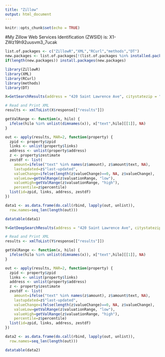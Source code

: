 ```yaml
---
title: "Zillow"
output: html_document
---
```


```r
knitr::opts_chunk$set(echo = TRUE)
```

#My Zillow Web Services Identification (ZWSID) is: X1-ZWz19h92uusvm3_7ucak

```r

list.of.packages <- c("ZillowR","XML","RCurl","methods","DT")
new.packages <- list.of.packages[!(list.of.packages %in% installed.packages()[,"Package"])]
if(length(new.packages)) install.packages(new.packages)

library(ZillowR)
library(XML)
library(RCurl)
library(methods)
library(DT)

X=GetSearchResults(address = "420 Saint Lawrence Ave", citystatezip = "Bronx, NY, 10473",  rentzestimate = FALSE, zws_id = "X1-ZWz19h92uusvm3_7ucak",  url ="http://www.zillow.com/webservice/GetSearchResults.htm")

# Read and Print XML
results <- xmlToList(X$response[["results"]])

getValRange <- function(x, hilo) {
  ifelse(hilo %in% unlist(dimnames(x)), x["text",hilo][[1]], NA)
}

out <- apply(results, MAR=2, function(property) {
  zpid <- property$zpid
  links <- unlist(property$links)
  address <- unlist(property$address)
  z <- property$zestimate
  zestdf <- list(
    amount=ifelse("text" %in% names(z$amount), z$amount$text, NA),
    lastupdated=z$"last-updated",
    valueChange=ifelse(length(z$valueChange)==0, NA, z$valueChange),
    valueLow=getValRange(z$valuationRange, "low"),
    valueHigh=getValRange(z$valuationRange, "high"),
    percentile=z$percentile)  
  list(id=zpid, links, address, zestdf)
})

data1 <- as.data.frame(do.call(rbind, lapply(out, unlist)), 
  row.names=seq_len(length(out)))

datatable(data1)

Y=GetDeepSearchResults(address = "420 Saint Lawrence Ave", citystatezip = "Bronx, NY, 10473",  rentzestimate = FALSE, zws_id = "X1-ZWz19h92uusvm3_7ucak",  url = "http://www.zillow.com/webservice/GetDeepSearchResults.htm")

# Read and Print XML
results <- xmlToList(Y$response[["results"]])

getValRange <- function(x, hilo) {
  ifelse(hilo %in% unlist(dimnames(x)), x["text",hilo][[1]], NA)
}

out <- apply(results, MAR=2, function(property) {
  zpid <- property$zpid
  links <- unlist(property$links)
  address <- unlist(property$address)
  z <- property$zestimate
  zestdf <- list(
    amount=ifelse("text" %in% names(z$amount), z$amount$text, NA),
    lastupdated=z$"last-updated",
    valueChange=ifelse(length(z$valueChange)==0, NA, z$valueChange),
    valueLow=getValRange(z$valuationRange, "low"),
    valueHigh=getValRange(z$valuationRange, "high"),
    percentile=z$percentile)  
  list(id=zpid, links, address, zestdf)
})

data2 <- as.data.frame(do.call(rbind, lapply(out, unlist)), 
  row.names=seq_len(length(out)))

datatable(data2)
```

